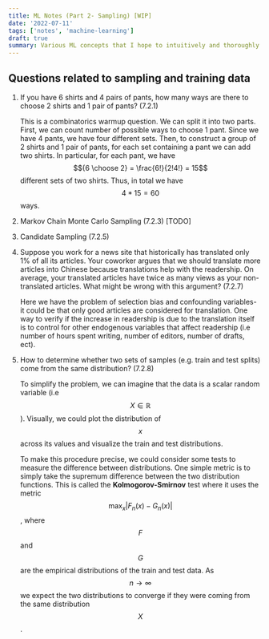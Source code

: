 ```yaml
---
title: ML Notes (Part 2- Sampling) [WIP]
date: '2022-07-11'
tags: ['notes', 'machine-learning']
draft: true
summary: Various ML concepts that I hope to intuitively and thoroughly understand.
---
```


## Questions related to sampling and training data

1. If you have 6 shirts and 4 pairs of pants, how many ways are there to choose 2 shirts and 1 pair of pants? (7.2.1)

   This is a combinatorics warmup question. We can split it into two parts. First, we can count number of possible ways to choose 1 pant.
   Since we have 4 pants, we have four different sets. Then, to construct a group of 2 shirts and 1 pair of pants, for each set containing a pant we can add
   two shirts. In particular, for each pant, we have $${6 \choose 2} = \frac{6!}{2!4!} = 15$$ different sets of two shirts. Thus, in total we have $$4*15 = 60$$ ways.

2. Markov Chain Monte Carlo Sampling (7.2.3) [TODO]

3. Candidate Sampling (7.2.5)

4. Suppose you work for a news site that historically has translated only 1% of all its articles. Your coworker argues that we should translate more articles into
   Chinese because translations help with the readership. On average, your translated articles have twice as many views as your non-translated articles.
   What might be wrong with this argument? (7.2.7)

   Here we have the problem of selection bias and confounding variables- it could be that only good articles are considered for translation. One way to verify if the increase in readership is due to the translation itself is to control
   for other endogenous variables that affect readership (i.e number of hours spent writing, number of editors, number of drafts, ect).

5. How to determine whether two sets of samples (e.g. train and test splits) come from the same distribution? (7.2.8)

   To simplify the problem, we can imagine that the data is a scalar random variable (i.e $$X \in \mathbb{R}$$). Visually, we could plot the distribution of $$x$$ across its values
   and visualize the train and test distributions.

   To make this procedure precise, we could consider some tests to measure the difference between distributions. One simple metric is to simply take the supremum difference
   between the two distribution functions. This is called the **Kolmogorov-Smirnov** test where it uses the metric $$\max_{x} |F_n(x) - G_n(x)|$$, where $$F$$ and $$G$$ are the empirical
   distributions of the train and test data. As $$n \to \infty$$ we expect the two distributions to converge if they were coming from the same distribution $$X$$.
